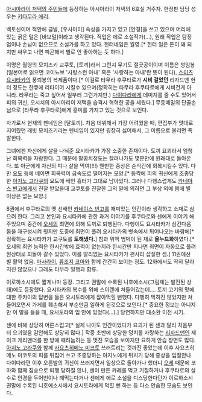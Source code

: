[[아시아라이 저택의 주민들]]에 등장하는 아시아라이 저택의 6호실 거주자. 한정판 담당 성우는 [[키타무라 에리]].

백토신이며 적안에 금발, [우사미미] 속성을 가지고 있고 [안경]을 쓰고 있으며 머리에 있는 굵은 털은 [바보털]이라고 생각된다. 직업은 에로 소설작가(…), 원래 직업은 탐정업이나 손님이 없으므로 소설가를 하고 있다. 헌터네임은 월영.[* 헌터 일은 돈이 꽤 되지만 싸우고 나면 피곤해서 별로 안 좋아하는 듯 하다.]

이명은 월영의 모치즈키 교쿠토, [토끼]라서 그런지 무기도 절굿공이이며 이름은 청임봉(일본어로 읽으면 코이뇨보 '사랑스런 아내' 혹은 '사랑하는 아내'란 뜻이 된다), [[스미츠 요시타카]]의 풍뢰봉의 복제품이다.[* 이걸로 타무라 후쿠타로가 '''시비 걸었던''' 리자드맨 헌터 정도는 한큐에 리타이어 시킬수 있으며(정확히는 타무라 후쿠타로에게 시비건게 아니라. 타무라는 죽고 싶어서 일부러 그런거지만.) [[다이다라]]에게 데미지를 줄 수도 있어서 피의 귀신, 오시치의 아시아리이 저택을 습격시 혁혁한 공을 세웠다.] 무등메밀의 단골손님으로 [타무라 후쿠타로]에게 흥미를 가지고 있는 것으로 보인다. 

자가로서 현재의 펜네임은 [달토끼]. 처음 데뷔해서 가장 어려웠을 때, 편집부가 멋대로 지어줬던 래빗 모치즈키라는 펜네임이 있지만 굉장히 싫어해서, 그 이름으로 불리면 폭발한다.

그녀에겐 자신에게 살을 나눠준 요시타카가 가장 소중한 존재이다. 토끼 요괴라서 엄청난 회복력을 자랑한다. 그 때문에 팔꿈치정도는 잘려나가도 몇분만에 원래대로 돌아온다. 또 아군에게 자신의 피나 살을 먹여(!!!) 웬만한 중상은 순식간에 회복시킬수 있다. 다만 [[요도]] 등에 베이면 회복력이 급속도로 떨어지는 모양.[* 등짝에 피의 귀신에게 조종당한 [[아지노 고라쿠]]의 요도에 베인 흉터가 그대로 남아있다. 그러나 다행스럽게도 [[카네야스 빈고]]에게서 진찰 받았을때 교쿠토를 진찰한 그의 말에 의하면 그 부상 외에 몸에 별 이상은 없는 모양.]

8권에서 후쿠타로의 옛 선배인 [[카네야스 빈고]]를 재미있는 인간이라 생각하고 소재로 삼으려 한다. 그리고 본인과 요시타카에 관한 과거 이야기를 후쿠타로와 센에게 이야기 해주었으며 중간에 [[오세]]의 최면에 의해 토끼로 퇴행된다. 다행이도 요시타카가 삼킨다음 몸을 재구성시켜 줫지만 도중에 최면이 풀려 요시타카의 뱃속에서 튀어나오는 바람에[* 정확히는 요시타카가 교쿠토를 '''토해냈다.'''] 침과 위액 범벅이 된 채로 '''올누드화'''하였다.[* 오세의 최면 능력은 한시간밖에 효력이 없는지라 한시간만 지나면 최면이 자동으로 풀려 원상태로 되돌아 갈수 있었다. 이를 알리없는 요시타카가 괜사리 삽질한 셈.] 11권에선 별 활약 없음. [[마사라이]], [[류조지 코마]]와 함께 간간히 보이는 정도. 12화에서도 딱히 달라지진 않았으나 그래도 타무라 일행과 합류.

이로하소시에도 짧게나마 등장. 그리고 권말에 수록된 니호에소시(그림체는 발전된 상태)에도 등장했다. 요시타카의 복수를 위해 스이렌에 쳐들어갔는데.... 토끼 고기의 맛에 대한 쥬카이의 답변을 들은 요시토라에게 잡아먹힐 뻔했다. 다행히 먹히진 않았지만 쳐들어오면서 가게를 훼손해서 부순만큼 일하게 된것으로 보인다.[* 중요한 정보는 아니지만 이 말을 들을 때, 요시토라의 입 안에 있었다(...).] 당연하지만 대소환 이전 시기.

센에 비해 상당히 어른스럽고[* 실제 나이도 인간이었다가 요괴가 된 센과 달리 처음부터 요괴였음 감안해도 상당히 많다.] 작중 초반에 상당한 덩치를 자랑하는 [[리자드맨]]인 제이크 게리맨더를 한 방에 때려눕히는 등 멋진 모습을 보이지만 묘하게 안습 장면도 많다. [[아지노 고라쿠]]와 함께 [[사요츠히메노 미코토]] 쓰러트리는 것까진 좋았는데 이후 사요츠히메노 미코토의 피를 뒤집어 쓰고 조종당하는 아지노에게 뒤치기 당해 중상을 입질안나 다이다라편 이후 오른발의 귀신이 쓰러지면서 일상으로 돌아가나 했더니 [[오세]] 때문에 코마와 함께 짐승으로 퇴행 당하질 않나, 센이 만든 카레를 먹고 기절하거나 후쿠타로의 실수로 안경을 두어번이나 깨먹는다거나 센에게 에로 소설을 디스당한다던가 이로하소시 권말에 수록된 니호에소시에서 요시토라에게 먹힐 뻔 하는 등 다소 안습한 모습도 보인다.
